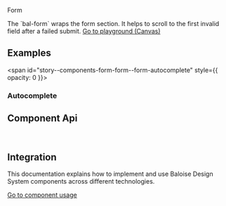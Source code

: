 
<bal-doc-banner id="story--components-form-form--basic" >Form</bal-doc-banner>

<bal-doc-lead>
  The `bal-form` wraps the form section. It helps to scroll to the first invalid field after a failed submit.
</bal-doc-lead>

<Canvas>
  <Story id="components-form-form--basic" />
</Canvas>


<bal-doc-app>
  <bal-button-group class="mb-large" position="center">
    <a class="button is-info is-outlined" href="?path=/story/components-form-form--basic">
      Go to playground (Canvas)
    </a>
    <bal-doc-code-sandbox framework="angular" template={exampleHtml} component={exampleTs}></bal-doc-code-sandbox>
    <bal-doc-code-sandbox framework="html" template={exampleHtml} component={exampleTs}></bal-doc-code-sandbox>
  </bal-button-group>
</bal-doc-app>

## Examples

<span id="story--components-form-form--form-autocomplete" style={{ opacity: 0 }}></span>

### Autocomplete

<Canvas>
  <Story id="components-form-form--form-autocomplete" />
</Canvas>

## Component Api

<Description markdown={readme} />

<br />

## Integration

This documentation explains how to implement and use Baloise Design System components across different technologies.

<a class="button is-primary" href="?path=/docs/development-components--page">
  Go to component usage
</a>


<Description markdown={theming} />


<Description markdown={testing} />

<bal-doc-github link="/components/form/bal-form/stories/bal-form.docs.mdx"></bal-doc-github>
